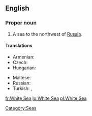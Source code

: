 ==English==
{{wikipedia}}

===Proper noun===
{{en-proper noun|sg=[[White]] [[Sea]]}}

# A sea to the northwest of [[Russia]].

====Translations====
{{trans-top|a sea to the northwest of Russia}}
* Armenian: {{t|hy|Սպիտակ ծով|tr=Spitak çov|sc=Armn}}
* Czech: {{t|cs|Bílé moře}}
* Hungarian: {{t+|hu|Fehér-tenger}}
{{trans-mid}}
* Maltese: {{t|mt|Baħar l-Abjad|xs=Maltese}}
* Russian: {{t|ru|Белое море|n|tr=Béloe móre|sc=Cyrl}}
* Turkish: {{t|tr|Beyazdeniz}},  {{t|tr|Beyaz Deniz}}
{{trans-bottom}}

[[Category:Seas]]

[[fr:White Sea]]
[[lo:White Sea]]
[[pl:White Sea]]